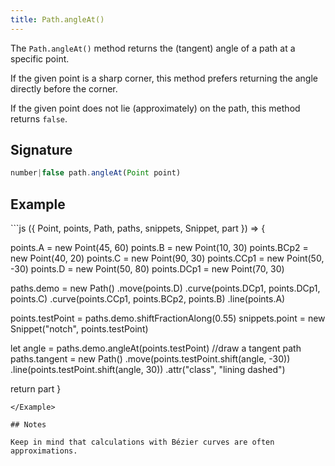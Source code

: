 ```yaml
---
title: Path.angleAt()
---
```


The `Path.angleAt()` method returns the (tangent) angle of a path at a specific point.

If the given point is a sharp corner, this method prefers returning the angle directly before the corner.

If the given point does not lie (approximately) on the path, this method returns `false`.

## Signature

```js
number|false path.angleAt(Point point)
```

## Example

<Example caption="Example of the Path.angleAt() method">
```js
({ Point, points, Path, paths, snippets, Snippet, part }) => {

points.A = new Point(45, 60)
points.B = new Point(10, 30)
points.BCp2 = new Point(40, 20)
points.C = new Point(90, 30)
points.CCp1 = new Point(50, -30)
points.D = new Point(50, 80)
points.DCp1 = new Point(70, 30)

paths.demo = new Path()
.move(points.D)
.curve(points.DCp1, points.DCp1, points.C)
.curve(points.CCp1, points.BCp2, points.B)
.line(points.A)

points.testPoint = paths.demo.shiftFractionAlong(0.55)
snippets.point = new Snippet("notch", points.testPoint)

let angle = paths.demo.angleAt(points.testPoint)
//draw a tangent path
paths.tangent = new Path()
.move(points.testPoint.shift(angle, -30))
.line(points.testPoint.shift(angle, 30))
.attr("class", "lining dashed")

return part
}

```
</Example>

## Notes

Keep in mind that calculations with Bézier curves are often approximations.
```
